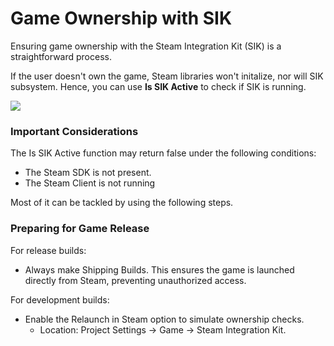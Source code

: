 # Game Ownership with SIK

Ensuring game ownership with the Steam Integration Kit (SIK) is a straightforward process.

If the user doesn't own the game, Steam libraries won't initalize, nor will SIK subsystem. Hence, you can use **Is SIK Active** to check if SIK is running.

![](./2024-12-21-15-02-18.png)


### Important Considerations

The Is SIK Active function may return false under the following conditions:

- The Steam SDK is not present.
- The Steam Client is not running

Most of it can be tackled by using the following steps.

### Preparing for Game Release
For release builds:

- Always make Shipping Builds.
        This ensures the game is launched directly from Steam, preventing unauthorized access.

For development builds:

- Enable the Relaunch in Steam option to simulate ownership checks.
  - Location: Project Settings → Game → Steam Integration Kit.